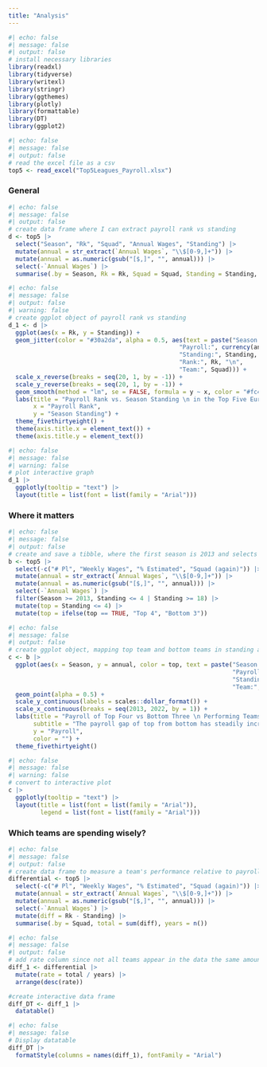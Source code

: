 ```yaml
---
title: "Analysis"
---
```


```r
#| echo: false
#| message: false
#| output: false
# install necessary libraries
library(readxl)
library(tidyverse)
library(writexl)
library(stringr)
library(ggthemes)
library(plotly)
library(formattable)
library(DT)
library(ggplot2)
```

```r
#| echo: false
#| message: false
#| output: false
# read the excel file as a csv
top5 <- read_excel("Top5Leagues_Payroll.xlsx")
```

### General 

```r
#| echo: false
#| message: false
#| output: false
# create data frame where I can extract payroll rank vs standing 
d <- top5 |>
  select("Season", "Rk", "Squad", "Annual Wages", "Standing") |>
  mutate(annual = str_extract(`Annual Wages`, "\\$[0-9,]+")) |>
  mutate(annual = as.numeric(gsub("[$,]", "", annual))) |>
  select(-`Annual Wages`) |>
  summarise(.by = Season, Rk = Rk, Squad = Squad, Standing = Standing, annual = annual, percent = annual/sum(annual))
```

```r
#| echo: false
#| message: false
#| output: false
#| warning: false
# create ggplot object of payroll rank vs standing
d_1 <- d |>
  ggplot(aes(x = Rk, y = Standing)) +
  geom_jitter(color = "#30a2da", alpha = 0.5, aes(text = paste("Season:", Season, "\n", 
                                                "Payroll:", currency(annual), "\n",
                                                "Standing:", Standing, "\n",
                                                "Rank:", Rk, "\n",
                                                "Team:", Squad))) +
  scale_x_reverse(breaks = seq(20, 1, by = -1)) +
  scale_y_reverse(breaks = seq(20, 1, by = -1)) +
  geom_smooth(method = "lm", se = FALSE, formula = y ~ x, color = "#fc4f30") +
  labs(title = "Payroll Rank vs. Season Standing \n in the Top Five European Leagues",
       x = "Payroll Rank",
       y = "Season Standing") +
  theme_fivethirtyeight() +
  theme(axis.title.x = element_text()) +
  theme(axis.title.y = element_text())
```

```r
#| echo: false
#| message: false
#| warning: false
# plot interactive graph
d_1 |>
  ggplotly(tooltip = "text") |>
  layout(title = list(font = list(family = "Arial")))
```

### Where it matters

```r
#| echo: false
#| message: false
#| output: false
# create and save a tibble, where the first season is 2013 and selects teams of the top four and bottom three (top four usually Champions League qualification, bottom three relegationn)
b <- top5 |>
  select(-c("# Pl", "Weekly Wages", "% Estimated", "Squad (again)")) |>
  mutate(annual = str_extract(`Annual Wages`, "\\$[0-9,]+")) |>
  mutate(annual = as.numeric(gsub("[$,]", "", annual))) |>
  select(-`Annual Wages`) |>
  filter(Season >= 2013, Standing <= 4 | Standing >= 18) |>
  mutate(top = Standing <= 4) |>
  mutate(top = ifelse(top == TRUE, "Top 4", "Bottom 3")) 
```

```r
#| echo: false
#| message: false
#| output: false
# create ggplot object, mapping top team and bottom teams in standing and their payrolls
c <- b |>
  ggplot(aes(x = Season, y = annual, color = top, text = paste("Season:", Season, "\n", 
                                                               "Payroll:", currency(annual), "\n",
                                                               "Standing:", Standing, "\n",
                                                               "Team:", Squad))) +
  geom_point(alpha = 0.5) +
  scale_y_continuous(labels = scales::dollar_format()) +
  scale_x_continuous(breaks = seq(2013, 2022, by = 1)) +
  labs(title = "Payroll of Top Four vs Bottom Three \n Performing Teams",
       subtitle = "The payroll gap of top from bottom has steadily increased",
       y = "Payroll",
       color = "") +
  theme_fivethirtyeight()
```

```r
#| echo: false
#| message: false
#| warning: false
# convert to interactive plot
c |>
  ggplotly(tooltip = "text") |>
  layout(title = list(font = list(family = "Arial")),
         legend = list(font = list(family = "Arial")))
```

### Which teams are spending wisely?

```r
#| echo: false
#| message: false
#| output: false
# create data frame to measure a team's performance relative to payroll rank, diff is difference between payroll rank and standing (+ is good)
differential <- top5 |>
  select(-c("# Pl", "Weekly Wages", "% Estimated", "Squad (again)")) |>
  mutate(annual = str_extract(`Annual Wages`, "\\$[0-9,]+")) |>
  mutate(annual = as.numeric(gsub("[$,]", "", annual))) |>
  select(-`Annual Wages`) |>
  mutate(diff = Rk - Standing) |>
  summarise(.by = Squad, total = sum(diff), years = n()) 
```


```r
#| echo: false
#| message: false
#| output: false
# add rate column since not all teams appear in the data the same amount of times
diff_1 <- differential |>
  mutate(rate = total / years) |>
  arrange(desc(rate)) 

#create interactive data frame
diff_DT <- diff_1 |>
  datatable()
```

```r
#| echo: false
#| message: false
# Display datatable
diff_DT |>
  formatStyle(columns = names(diff_1), fontFamily = "Arial")
```

